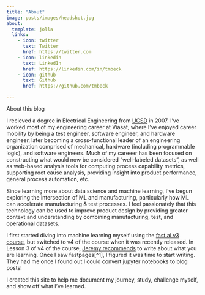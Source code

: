 ```yaml
---
title: "About"
image: posts/images/headshot.jpg
about:
  template: jolla
  links:
    - icon: twitter
      text: Twitter
      href: https://twitter.com
    - icon: linkedin
      text: LinkedIn
      href: https://linkedin.com/in/tmbeck
    - icon: github
      text: Github
      href: https://github.com/tmbeck

---
```


About this blog

I recieved a degree in Electrical Engineering from [UCSD](https://www.ucsd.edu.) in 2007. I've worked most of my engineering career at Viasat, where I've enjoyed career mobility by being a test engineer, software engineer, and hardware engineer, later becoming a cross-functional leader of an engineering organization comprised of mechanical, hardware (including programmable logic), and software engineers. Much of my careeer has been focused on constructing what would now be considered "well-labeled datasets", as well as web-based analysis tools for computing process capability metrics, supporting root cause analysis, providing insight into product performance, general process automation, etc.

Since learning more about data science and machine learning, I've begun exploring the intersection of ML and manufacturing, particularly how ML can accelerate manufacturing & test processes. I feel passionately that this technology can be used to improve product design by providing greater context and understanding by combining manufacturing, test, and operational datasets.

I first started diving into machine learning myself using the [fast.ai v3 course](https://github.com/fastai/course-v3), but switched to v4 of the course when it was recently released. In Lesson 3 of v4 of the course, [Jeremy recommends](https://youtu.be/5L3Ao5KuCC4?t=3547) to write about what you are learning. Once I saw fastpages[^1], I figured it was time to start writing. They had me once I found out I could convert jupyter notebooks to blog posts!

I created this site to help me document my journey, study, challenge myself, and show off what I've learned.
